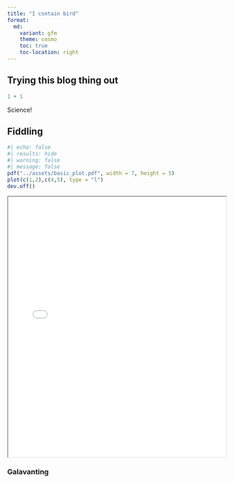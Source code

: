 ```yaml
---
title: "I contain bird"
format:
  md:
    variant: gfm
    theme: cosmo
    toc: true 
    toc-location: right
---
```


## Trying this blog thing out

```r
1 + 1
```

Science!

## Fiddling

```r
#| echo: false
#| results: hide
#| warning: false
#| message: false
pdf("../assets/basic_plot.pdf", width = 7, height = 5)
plot(c(1,2),c(4,5), type = "l")
dev.off()
```

<iframe src="/assets/basic_plot.pdf" width="100%" height="600px">
  <p>Your browser does not support PDFs. 
     <a href="/assets/basic_plot.pdf">Download the PDF</a>.</p>
</iframe>

### Galavanting